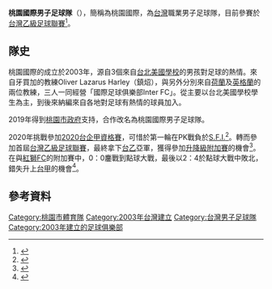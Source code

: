 {{Missing information|1=缺少有关球员的信息|time=2021-01-11T08:34:15+00:00}}
{{Infobox football club
| clubname = 桃園國際<br><font size=-1>{{lang|en|Inter Taoyuan FC}}{{en}}</font>
| image = 
| fullname = 桃園國際男子足球隊
| nickname = 
| shortname = 
| founded = 2003年
| dissolved = 
| city = [[桃園市|桃園市]]
| ground = 
| capacity = 
| chrtitle = 領隊
| chairman = 高俊彬<ref>{{cite news|url=https://www.sportsv.net/articles/80358|title=123 Inter！發掘台灣足球最前線，桃園國際足球隊的翻轉訓練哲學|publisher=運動世界|author=廣編企劃|date=2017-06-13|accessdate=2020-07-13|archive-date=2021-01-28|archive-url=https://web.archive.org/web/20210128184216/https://www.sportsv.net/articles/80358|dead-url=no}}</ref>
| manager = Oliver Lazarus Harley
| league = [[台灣乙級足球聯賽|台灣乙級足球聯賽]]
| season = [[2020年台灣企業甲級足球聯賽|2020]]
| position = 亞軍
| shirtsupplier = [[卡帕_(公司)|Kappa]]
| website = 
| pattern_la1 = 
| pattern_b1 = 
| pattern_ra1 = 
| pattern_sh1 = 
| pattern_so1 = 
| leftarm1 = 
| body1 = 
| rightarm1 = 
| shorts1 = 
| socks1 = 
| pattern_la2 = 
| pattern_b2 = 
| pattern_ra2 = 
| pattern_sh2 = 
| pattern_so2 = 
| leftarm2 = 
| body2 = 
| rightarm2 = 
| shorts2 = 
| socks2 = 
| current = 2020年台灣乙級足球聯賽
}}

'''桃園國際男子足球隊'''（{{lang-en|Inter Taoyuan FC}}），簡稱為桃園國際，為[[台灣|台灣]]職業男子足球隊，目前參賽於[[台灣乙級足球聯賽|台灣乙級足球聯賽]]<ref>{{cite web | language = zh-tw | url = https://www.ctfa.com.tw/index.php?option=com_content&view=article&id=5048&Itemid=4206 | title = 2020臺灣乙級足球聯賽隊伍及賽程公告 | publisher = 中華民國足球協會 | date = 2020-07-01 | accessdate = 2021-01-11 | author =  | archive-date = 2020-07-03 | archive-url = https://web.archive.org/web/20200703113440/https://www.ctfa.com.tw/index.php?option=com_content&view=article&id=5048&Itemid=4206 | dead-url = no }}</ref>。

== 隊史 ==

桃園國際的成立於2003年，源自3個來自[[台北美國學校|台北美國學校]]的男孩對足球的熱情。來自牙買加的教練Oliver Lazarus Harley（鎮炤），與另外分別來自[[荷蘭|荷蘭]]及[[英格蘭|英格蘭]]的兩位教練，三人一同經營「國際足球俱樂部Inter FC」。從主要以台北美國學校學生為主，到後來納編來自各地對足球有熱情的球員加入。

2019年得到[[桃園市政府|桃園市政府]]支持，合作改名為桃園國際男子足球隊。

2020年挑戰參加[[2020年台灣企業甲級足球聯賽#資格賽|2020台企甲資格賽]]，可惜於第一輪在PK戰負於[[S.F.I.|S.F.I.]]<ref>{{cite news | language = zh-tw | url = http://vamossports.com.tw/?p=31012 | title = 足球企甲資格賽》 s.f.i. 點球大戰氣走桃園國際 aca輕取 playone師大 | publisher = VAMOS SPORTS翊起運動 | date = 2020-03-05 | accessdate = 2021-01-11 | author =  }}</ref>。轉而參加首屆[[台灣乙級足球聯賽|台灣乙級足球聯賽]]，最終拿下[[2020年台灣乙級足球聯賽|台乙]]亞軍，獲得參加[[2020年台灣企業甲級足球聯賽#升降級附加賽|升降級附加賽]]的機會<ref>{{cite news | language = zh-tw | url = http://vamossports.com.tw/?p=31012 | title = 台乙聯賽》中油封王 桃園國際殺入升降賽 | publisher = 中時新聞網 | date = 2020-11-07 | accessdate = 2021-01-11 | author = 李弘斌 }}</ref>。在與[[台北紅獅足球隊|紅獅FC]]的附加賽中，0：0鏖戰到點球大戰，最後以2：4於點球大戰中敗北，錯失升上[[台灣企業甲級足球聯賽|台甲]]的機會<ref>{{cite news | language = zh-tw | url = https://wowsight.tw/2020/12/13/%E3%80%8A%E8%B6%B3%E7%90%83%E3%80%8B%E7%B4%85%E7%8D%85fc%E5%8A%9B%E9%80%80%E6%A1%83%E5%9C%92%E5%9C%8B%E9%9A%9B-%E4%BE%86%E5%B9%B4%E7%B9%BC%E7%BA%8C%E5%BE%81%E6%88%B0%E4%BC%81%E6%A5%AD%E8%B6%B3/ | title = 《足球》紅獅FC力退桃園國際 來年繼續征戰企業足球甲級聯賽 | publisher = WOWSight | date = 2020-12-13 | accessdate = 2021-01-11 | author =  | archive-date = 2021-02-18 | archive-url = https://web.archive.org/web/20210218062953/https://wowsight.tw/2020/12/13/%e3%80%8a%e8%b6%b3%e7%90%83%e3%80%8b%e7%b4%85%e7%8d%85fc%e5%8a%9b%e9%80%80%e6%a1%83%e5%9c%92%e5%9c%8b%e9%9a%9b-%e4%be%86%e5%b9%b4%e7%b9%bc%e7%ba%8c%e5%be%81%e6%88%b0%e4%bc%81%e6%a5%ad%e8%b6%b3/ | dead-url = no }}</ref>。

==參考資料==
{{Reflist}}

[[Category:桃園市體育隊|Category:桃園市體育隊]]
[[Category:2003年台灣建立|Category:2003年台灣建立]]
[[Category:台灣男子足球隊|Category:台灣男子足球隊]]
[[Category:2003年建立的足球俱樂部|Category:2003年建立的足球俱樂部]]